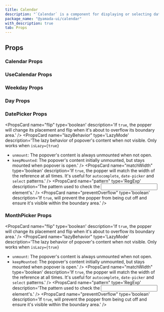 ```yaml
---
title: Calendar
description: "`Calendar` is a component for displaying or selecting dates in a calendar."
package_name: "@yamada-ui/calendar"
with_description: true
tab: Props
---
```


## Props

### Calendar Props

<PropsCard
  name="colorScheme"
  type='"whiteAlpha" | "blackAlpha" | "gray" | "zinc" | "neutral" | "stone" | "red" | "rose" | "pink" | "orange" | "amber" | "yellow" | "lime" | "green" | "emerald" | "teal" | "cyan" | "sky" | "blue" | "indigo" | "violet" | "purple" | "fuchsia"'
  description="The visual color appearance of the component."
/>
<PropsCard
  name="defaultMonth"
  type="Date"
  description="The initial month of the calendar."
/>
<PropsCard
  name="defaultValue"
  type="Date"
  description="The initial value of the calendar."
/>
<PropsCard
  name="locale"
  type="string"
  description="The locale of the calendar.
Check the docs to see the locale of possible modifiers you can pass."
/>
<PropsCard
  name="maxDate"
  type="Date"
  description="The maximum possible date."
/>
<PropsCard
  name="minDate"
  type="Date"
  description="The minimum possible date."
/>
<PropsCard name="month" type="Date" description="The month of the calendar." />
<PropsCard
  name="monthFormat"
  type="string"
  description="The format used for conversion.
Check the docs to see the format of possible modifiers you can pass."
/>
<PropsCard
  name="onChange"
  type="(value: Date | null) => void"
  description="The callback invoked when value state changes."
/>
<PropsCard
  name="onChangeMonth"
  type="(value: Date) => void"
  description="The callback invoked when month state changes."
/>
<PropsCard
  name="size"
  type='"sm" | "md" | "lg" | "full"'
  description="The size of the Calendar."
/>
<PropsCard name="value" type="Date" description="The value of the calendar." />
<PropsCard
  name="variant"
  type='"solid" | "subtle" | "unstyled"'
  description="The variant of the Calendar."
/>
<PropsCard
  name="withControls"
  type="boolean"
  description="If `true`, display the calendar control buttons."
/>
<PropsCard
  name="withHeader"
  type="boolean"
  description="If `true`, display the calendar header."
/>
<PropsCard
  name="withLabel"
  type="boolean"
  description="If `true`, display the calendar label button."
/>
<PropsCard
  name="yearFormat"
  type="string"
  description="The format used for conversion.
Check the docs to see the format of possible modifiers you can pass."
/>

### UseCalendar Props

<PropsCard
  name="amountOfMonths"
  type="number"
  description="The number of months to display."
/>
<PropsCard
  name="dateFormat"
  type="string"
  description="The format used for conversion.
Check the docs to see the format of possible modifiers you can pass."
/>
<PropsCard
  name="defaultMonth"
  type="Date"
  description="The initial month of the calendar."
/>
<PropsCard
  name="defaultType"
  type='"year" | "month" | "date"'
  description="The initial type of the calendar."
/>
<PropsCard
  name="defaultValue"
  type="NonNullable<Y>"
  description="The initial value of the calendar."
/>
<PropsCard
  name="disableOutsideDays"
  type="boolean"
  description="If `true`, outside days will be disabled."
/>
<PropsCard
  name="excludeDate"
  type="(date: Date) => boolean"
  description="Callback function to determine whether the day should be disabled."
/>
<PropsCard
  name="firstDayOfWeek"
  type='"sunday" | "monday"'
  description="Define the first day of the week."
/>
<PropsCard name="holidays" type="Date[]" description="Define holidays." />
<PropsCard
  name="locale"
  type="string"
  description="The locale of the calendar.
Check the docs to see the locale of possible modifiers you can pass."
/>
<PropsCard
  name="maxDate"
  type="Date"
  description="The maximum possible date."
/>
<PropsCard
  name="maxSelectedValues"
  type="number"
  description="The maximum selectable value."
/>
<PropsCard
  name="minDate"
  type="Date"
  description="The minimum possible date."
/>
<PropsCard name="month" type="Date" description="The month of the calendar." />
<PropsCard
  name="monthFormat"
  type="string"
  description="The format used for conversion.
Check the docs to see the format of possible modifiers you can pass."
/>
<PropsCard
  name="nextRef"
  type="type ONLY_FOR_FORMAT =
  | ((instance: (() => void | undefined) | null) => void)
  | MutableRefObject<(() => void | undefined) | null>"
  description="Ref to a next function."
/>
<PropsCard
  name="onChange"
  type="(value: Y) => void"
  description="The callback invoked when value state changes."
/>
<PropsCard
  name="onChangeMonth"
  type="(value: Date) => void"
  description="The callback invoked when month state changes."
/>
<PropsCard
  name="onChangeType"
  type='(
  type: "year" | "month" | "date",
  year?: number | undefined,
  month?: number | undefined,
) => void'
  description="The callback invoked when type state changes."
/>
<PropsCard
  name="paginateBy"
  type="number"
  description="The number of months to paginate."
/>
<PropsCard
  name="prevRef"
  type="type ONLY_FOR_FORMAT =
  | ((instance: (() => void | undefined) | null) => void)
  | MutableRefObject<(() => void | undefined) | null>"
  description="Ref to a previous function."
/>
<PropsCard name="selectMonthWith" type='"month" | "value"' />
<PropsCard
  name="today"
  type="boolean"
  description="If `true`, highlight today."
/>
<PropsCard
  name="type"
  type='"year" | "month" | "date"'
  description="The type of the calendar."
/>
<PropsCard
  name="typeRef"
  type="type ONLY_FOR_FORMAT =
  | ((instance: (() => void | undefined) | null) => void)
  | MutableRefObject<(() => void | undefined) | null>"
  description="Ref to a type function."
/>
<PropsCard
  name="value"
  type="NonNullable<Y>"
  description="The value of the calendar."
/>
<PropsCard
  name="weekdayFormat"
  type="string"
  description="The format used for conversion.
Check the docs to see the format of possible modifiers you can pass."
/>
<PropsCard
  name="weekendDays"
  type="number[]"
  description="Define weekend days."
/>
<PropsCard
  name="withControls"
  type="boolean"
  description="If `true`, display the calendar control buttons."
/>
<PropsCard
  name="withHeader"
  type="boolean"
  description="If `true`, display the calendar header."
/>
<PropsCard
  name="withLabel"
  type="boolean"
  description="If `true`, display the calendar label button."
/>
<PropsCard
  name="withWeekdays"
  type="boolean"
  description="If `true`, display the calendar weekdays."
/>
<PropsCard
  name="yearFormat"
  type="string"
  description="The format used for conversion.
Check the docs to see the format of possible modifiers you can pass."
/>

### Weekday Props

<PropsCard name="index" required type="number" />
<PropsCard name="weekday" required type="string" />

### Day Props

<PropsCard name="col" required type="number" />
<PropsCard name="date" required type="Date" />
<PropsCard name="isOutside" required type="boolean" />
<PropsCard name="isSelected" required type="boolean" />
<PropsCard name="isWeekend" required type="boolean" />
<PropsCard name="row" required type="number" />
<PropsCard name="weekday" required type="string" />

### DatePicker Props

<PropsCard name="allowInput"
type='boolean'
description='If `true`, allows input.' />
<PropsCard name="allowInputBeyond"
type='boolean'
description='If `true`, allows input of dates beyond the `minDate` and `maxDate` restrictions.' />
<PropsCard name="amountOfMonths"
type='number'
description='The number of months to display.' />
<PropsCard name="animation"
type='"top" | "right" | "bottom" | "left" | "scale" | "none"'
description='The animation of the popover.' />
<PropsCard name="boundary"
type='HTMLElement | "clippingParents" | "scrollParent"'
description='The boundary area for the popper. Used within the `preventOverflow` modifier.' />
<PropsCard name="calendarColorScheme"
type='"link" | (string & {}) | "blue" | "cyan" | "fuchsia" | "gray" | "green" | "indigo" | "lime" | "orange" | "pink" | "purple" | "red" | "teal" | "violet" | "yellow" | "primary" | "secondary" | ... 11 more ... | "sky"' />
<PropsCard name="calendarProps"
type='CalendarBaseProps'
description='Props for calendar component.' />
<PropsCard name="calendarSize"
type='UIValue<(string & {}) | "sm" | "md" | "lg" | "full">' />
<PropsCard name="calendarVariant"
type='UIValue<(string & {}) | "solid" | "unstyled" | "subtle">' />
<PropsCard name="clearIconProps"
type='DatePickerIconProps'
description='Props for date picker clear icon element.' />
<PropsCard name="closeOnBlur"
type='boolean'
description='If `true`, the popover will close when you blur out it by clicking outside or tabbing out.' />
<PropsCard name="closeOnEsc"
type='boolean'
description='If `true`, the popover will close when you hit the `Esc` key.' />
<PropsCard name="closeOnSelect"
type='boolean'
description='If `true`, the list element will be closed when value is selected.' />
<PropsCard name="colorScheme"
type='"whiteAlpha" | "blackAlpha" | "gray" | "zinc" | "neutral" | "stone" | "red" | "rose" | "pink" | "orange" | "amber" | "yellow" | "lime" | "green" | "emerald" | "teal" | "cyan" | "sky" | "blue" | "indigo" | "violet" | "purple" | "fuchsia"'
description='The visual color appearance of the component.' />
<PropsCard name="containerProps"
type='Omit<HTMLUIProps<"div">, "children">'
description='Props for date picker container element.' />
<PropsCard name="dateFormat"
type='string'
description='The format used for conversion.
Check the docs to see the format of possible modifiers you can pass.' />
<PropsCard name="defaultIsOpen"
type='boolean'
description='If `true`, the popover will be initially opened.' />
<PropsCard name="defaultMonth"
type='Date'
description='The initial month of the calendar.' />
<PropsCard name="defaultType"
type='"year" | "month" | "date"'
description='The initial type of the calendar.' />
<PropsCard name="defaultValue"
type='Date'
description='The initial value of the calendar.' />
<PropsCard name="disableOutsideDays"
type='boolean'
description='If `true`, outside days will be disabled.' />
<PropsCard name="duration"
type='number | Partial<Record<"enter" | "exit", number>>'
description='The animation duration.' />
<PropsCard name="errorBorderColor"
type='string'
description='The border color when the input is invalid.' />
<PropsCard name="eventListeners"
type='type ONLY_FOR_FORMAT =
  | boolean
  | { scroll?: boolean | undefined; resize?: boolean | undefined }'
description='If provided, determines whether the popper will reposition itself on `scroll`  and `resize` of the window.' />
<PropsCard name="excludeDate"
type='(date: Date) => boolean'
description='Callback function to determine whether the day should be disabled.' />
<PropsCard name="firstDayOfWeek"
type='"sunday" | "monday"'
description='Define the first day of the week.' />
<PropsCard name="flip"
type='boolean'
description='If `true`, the popper will change its placement and flip when it's about to overflow its boundary area.' />
<PropsCard name="focusBorderColor"
type='string'
description='The border color when the input is focused.' />
<PropsCard name="gutter"
type='UIValue<number>'
description='The distance or margin between the reference and popper.
It is used internally to create an `offset` modifier.' />
<PropsCard name="holidays"
type='Date[]'
description='Define holidays.' />
<PropsCard name="iconProps"
type='DatePickerIconProps'
description='Props for date picker icon element.' />
<PropsCard name="inputFormat"
type='string'
description='The format used for conversion.
Check the docs to see the format of possible modifiers you can pass.' />
<PropsCard name="inputProps"
type='HTMLUIProps<"input">'
description='Props for date picker input element.' />
<PropsCard name="isClearable"
type='boolean'
description='If `true`, display the date picker clear icon.' />
<PropsCard name="isDisabled"
type='boolean'
description='If `true`, the form control will be disabled.' />
<PropsCard name="isInvalid"
type='boolean'
description='If `true`, the form control will be invalid.' />
<PropsCard name="isLazy"
type='boolean'
description='If `true`, the PopoverContent rendering will be deferred until the popover is open.' />
<PropsCard name="isReadOnly"
type='boolean'
description='If `true`, the form control will be readonly.' />
<PropsCard name="isRequired"
type='boolean'
description='If `true`, the form control will be required.' />
<PropsCard name="lazyBehavior"
type='LazyMode'
description='The lazy behavior of popover's content when not visible. Only works when `isLazy={true}`

- `unmount`: The popover's content is always unmounted when not open.
- `keepMounted`: The popover's content initially unmounted, but stays mounted when popover is open.' />
    <PropsCard name="locale"
type='string'
description='The locale of the calendar.
Check the docs to see the locale of possible modifiers you can pass.' />
<PropsCard name="matchWidth"
type='boolean'
description='If `true`, the popper will match the width of the reference at all times.
It's useful for `autocomplete`, `date-picker` and `select` patterns.' />
<PropsCard name="maxDate"
type='Date'
description='The maximum possible date.' />
<PropsCard name="maxSelectedValues"
type='number'
description='The maximum selectable value.' />
<PropsCard name="minDate"
type='Date'
description='The minimum possible date.' />
<PropsCard name="modifiers"
type='Partial<Modifier<string, any>>[]'
description='Array of popper.js modifiers.
Check the docs to see the list of possible modifiers you can pass.' />
<PropsCard name="month"
type='Date'
description='The month of the calendar.' />
<PropsCard name="monthFormat"
type='string'
description='The format used for conversion.
Check the docs to see the format of possible modifiers you can pass.' />
<PropsCard name="offset"
type='[number, number]'
description='The main and cross-axis offset to displace popper element from its reference element.' />
<PropsCard name="onChange"
type='(value: Date | null) => void'
description='The callback invoked when value state changes.' />
<PropsCard name="onChangeMonth"
type='(value: Date) => void'
description='The callback invoked when month state changes.' />
<PropsCard name="onChangeType"
type='(
  type: "year" | "month" | "date",
  year?: number | undefined,
  month?: number | undefined,
) => void'
description='The callback invoked when type state changes.' />
<PropsCard name="onClose"
type='() => void'
description='Callback fired when the popover closes.' />
<PropsCard name="onOpen"
type='() => void'
description='Callback fired when the popover opens.' />
<PropsCard name="paginateBy"
type='number'
description='The number of months to paginate.' />
<PropsCard name="parseDate"
type='(value: string) => Date | null'
description='Function that converts the input value to Date type.' />
<PropsCard name="pattern"
type='RegExp'
description='The pattern used to check the <input> element's.' />
<PropsCard name="placement"
type='UIValue<Placement>'
description='The placement of the popper relative to its reference.' />
<PropsCard name="preventOverflow"
type='boolean'
description='If `true`, will prevent the popper from being cut off and ensure it's visible within the boundary area.' />
<PropsCard name="selectMonthWith"
type='"month" | "value"' />
<PropsCard name="size"
type='"xs" | "sm" | "md" | "lg"'
description='The size of the DatePicker.' />
<PropsCard name="strategy"
type='"fixed" | "absolute"'
description='The CSS positioning strategy to use.' />
<PropsCard name="today"
type='boolean'
description='If `true`, highlight today.' />
<PropsCard name="type"
type='"year" | "month" | "date"'
description='The type of the calendar.' />
<PropsCard name="value"
type='Date'
description='The value of the calendar.' />
<PropsCard name="variant"
type='"outline" | "filled" | "flushed" | "unstyled"'
description='The variant of the DatePicker.' />
<PropsCard name="weekdayFormat"
type='string'
description='The format used for conversion.
Check the docs to see the format of possible modifiers you can pass.' />
<PropsCard name="weekendDays"
type='number[]'
description='Define weekend days.' />
<PropsCard name="withControls"
type='boolean'
description='If `true`, display the calendar control buttons.' />
<PropsCard name="withHeader"
type='boolean'
description='If `true`, display the calendar header.' />
<PropsCard name="withLabel"
type='boolean'
description='If `true`, display the calendar label button.' />
<PropsCard name="withWeekdays"
type='boolean'
description='If `true`, display the calendar weekdays.' />
<PropsCard name="yearFormat"
type='string'
description='The format used for conversion.
Check the docs to see the format of possible modifiers you can pass.' />

### MonthPicker Props

<PropsCard name="allowInput"
type='boolean'
description='If `true`, allows input.' />
<PropsCard name="animation"
type='"top" | "right" | "bottom" | "left" | "scale" | "none"'
description='The animation of the popover.' />
<PropsCard name="boundary"
type='HTMLElement | "clippingParents" | "scrollParent"'
description='The boundary area for the popper. Used within the `preventOverflow` modifier.' />
<PropsCard name="calendarColorScheme"
type='"link" | (string & {}) | "blue" | "cyan" | "fuchsia" | "gray" | "green" | "indigo" | "lime" | "orange" | "pink" | "purple" | "red" | "teal" | "violet" | "yellow" | "primary" | "secondary" | ... 11 more ... | "sky"' />
<PropsCard name="calendarProps"
type='CalendarBaseProps'
description='Props for calendar component.' />
<PropsCard name="calendarSize"
type='UIValue<(string & {}) | "sm" | "md" | "lg" | "full">' />
<PropsCard name="calendarVariant"
type='UIValue<(string & {}) | "solid" | "unstyled" | "subtle">' />
<PropsCard name="clearIconProps"
type='DatePickerIconProps'
description='Props for month picker clear icon element.' />
<PropsCard name="closeOnBlur"
type='boolean'
description='If `true`, the popover will close when you blur out it by clicking outside or tabbing out.' />
<PropsCard name="closeOnEsc"
type='boolean'
description='If `true`, the popover will close when you hit the `Esc` key.' />
<PropsCard name="closeOnSelect"
type='boolean'
description='If `true`, the list element will be closed when value is selected.' />
<PropsCard name="colorScheme"
type='"whiteAlpha" | "blackAlpha" | "gray" | "zinc" | "neutral" | "stone" | "red" | "rose" | "pink" | "orange" | "amber" | "yellow" | "lime" | "green" | "emerald" | "teal" | "cyan" | "sky" | "blue" | "indigo" | "violet" | "purple" | "fuchsia"'
description='The visual color appearance of the component.' />
<PropsCard name="containerProps"
type='Omit<HTMLUIProps<"div">, "children">'
description='Props for month picker container element.' />
<PropsCard name="defaultIsOpen"
type='boolean'
description='If `true`, the popover will be initially opened.' />
<PropsCard name="defaultMonth"
type='Date'
description='The initial month of the calendar.' />
<PropsCard name="defaultType"
type='"year" | "month"'
description='The initial type of the month picker.' />
<PropsCard name="defaultValue"
type='Date'
description='The initial value of the calendar.' />
<PropsCard name="duration"
type='number | Partial<Record<"enter" | "exit", number>>'
description='The animation duration.' />
<PropsCard name="errorBorderColor"
type='string'
description='The border color when the input is invalid.' />
<PropsCard name="eventListeners"
type='type ONLY_FOR_FORMAT =
  | boolean
  | { scroll?: boolean | undefined; resize?: boolean | undefined }'
description='If provided, determines whether the popper will reposition itself on `scroll`  and `resize` of the window.' />
<PropsCard name="flip"
type='boolean'
description='If `true`, the popper will change its placement and flip when it's about to overflow its boundary area.' />
<PropsCard name="focusBorderColor"
type='string'
description='The border color when the input is focused.' />
<PropsCard name="gutter"
type='UIValue<number>'
description='The distance or margin between the reference and popper.
It is used internally to create an `offset` modifier.' />
<PropsCard name="iconProps"
type='DatePickerIconProps'
description='Props for month picker icon element.' />
<PropsCard name="inputFormat"
type='string'
description='The format used for conversion.
Check the docs to see the format of possible modifiers you can pass.' />
<PropsCard name="inputProps"
type='HTMLUIProps<"input">'
description='Props for month picker input element.' />
<PropsCard name="isClearable"
type='boolean'
description='If `true`, display the month picker clear icon.' />
<PropsCard name="isDisabled"
type='boolean'
description='If `true`, the form control will be disabled.' />
<PropsCard name="isInvalid"
type='boolean'
description='If `true`, the form control will be invalid.' />
<PropsCard name="isLazy"
type='boolean'
description='If `true`, the PopoverContent rendering will be deferred until the popover is open.' />
<PropsCard name="isReadOnly"
type='boolean'
description='If `true`, the form control will be readonly.' />
<PropsCard name="isRequired"
type='boolean'
description='If `true`, the form control will be required.' />
<PropsCard name="lazyBehavior"
type='LazyMode'
description='The lazy behavior of popover's content when not visible. Only works when `isLazy={true}`

- `unmount`: The popover's content is always unmounted when not open.
- `keepMounted`: The popover's content initially unmounted, but stays mounted when popover is open.' />
    <PropsCard name="locale"
type='string'
description='The locale of the calendar.
Check the docs to see the locale of possible modifiers you can pass.' />
<PropsCard name="matchWidth"
type='boolean'
description='If `true`, the popper will match the width of the reference at all times.
It's useful for `autocomplete`, `date-picker` and `select` patterns.' />
<PropsCard name="maxDate"
type='Date'
description='The maximum possible date.' />
<PropsCard name="minDate"
type='Date'
description='The minimum possible date.' />
<PropsCard name="modifiers"
type='Partial<Modifier<string, any>>[]'
description='Array of popper.js modifiers.
Check the docs to see the list of possible modifiers you can pass.' />
<PropsCard name="month"
type='Date'
description='The month of the calendar.' />
<PropsCard name="monthFormat"
type='string'
description='The format used for conversion.
Check the docs to see the format of possible modifiers you can pass.' />
<PropsCard name="offset"
type='[number, number]'
description='The main and cross-axis offset to displace popper element from its reference element.' />
<PropsCard name="onChange"
type='(value: Date | null) => void'
description='The callback invoked when value state changes.' />
<PropsCard name="onChangeMonth"
type='(value: Date) => void'
description='The callback invoked when month state changes.' />
<PropsCard name="onChangeType"
type='(type: "year" | "month") => void'
description='The callback invoked when type state changes.' />
<PropsCard name="onClose"
type='() => void'
description='Callback fired when the popover closes.' />
<PropsCard name="onOpen"
type='() => void'
description='Callback fired when the popover opens.' />
<PropsCard name="parseDate"
type='(value: string) => Date | null'
description='Function that converts the input value to Date type.' />
<PropsCard name="pattern"
type='RegExp'
description='The pattern used to check the <input> element's.' />
<PropsCard name="placement"
type='UIValue<Placement>'
description='The placement of the popper relative to its reference.' />
<PropsCard name="preventOverflow"
type='boolean'
description='If `true`, will prevent the popper from being cut off and ensure it's visible within the boundary area.' />
<PropsCard name="size"
type='"xs" | "sm" | "md" | "lg"'
description='The size of the MonthPicker.' />
<PropsCard name="strategy"
type='"fixed" | "absolute"'
description='The CSS positioning strategy to use.' />
<PropsCard name="type"
type='"year" | "month"'
description='The type of the month picker.' />
<PropsCard name="value"
type='Date'
description='The value of the calendar.' />
<PropsCard name="variant"
type='"outline" | "filled" | "flushed" | "unstyled"'
description='The variant of the MonthPicker.' />
<PropsCard name="withControls"
type='boolean'
description='If `true`, display the calendar control buttons.' />
<PropsCard name="withHeader"
type='boolean'
description='If `true`, display the calendar header.' />
<PropsCard name="withLabel"
type='boolean'
description='If `true`, display the calendar label button.' />
<PropsCard name="yearFormat"
type='string'
description='The format used for conversion.
Check the docs to see the format of possible modifiers you can pass.' />
